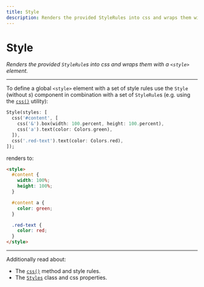 ```yaml
---
title: Style
description: Renders the provided StyleRules into css and wraps them with a <style> element.
---
```


# Style
*Renders the provided `StyleRule`s into css and wraps them with a `<style>` element.*

---

To define a global `<style>` element with a set of style rules use the `Style` (without *s*) component in combination
with a set of `StyleRule`s (e.g. using the [`css()`](/utils/at_css) utility):

```dart
Style(styles: [
  css('#content', [
    css('&').box(width: 100.percent, height: 100.percent),
    css('a').text(color: Colors.green),
  ]),
  css('.red-text').text(color: Colors.red),
]);
```

renders to:

```html
<style>
  #content {
    width: 100%;
    height: 100%;
  }

  #content a {
    color: green;
  }

  .red-text {
    color: red;
  }
</style>
```

---

Additionally read about:

- The [`css()`](utils/css) method and style rules.
- The [`Styles`](utils/styles) class and css properties.
